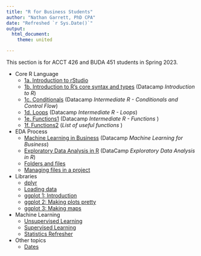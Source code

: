 ```yaml
--- 
title: "R for Business Students"
author: "Nathan Garrett, PhD CPA"
date: "Refreshed `r Sys.Date()`"
output: 
  html_document:
    theme: united

---
```



This section is for ACCT 426 and BUDA 451 students in Spring 2023.

* Core R Language
  - [1a. Introduction to rStudio](r01-intro.html)
  - [1b. Introduction to R's core syntax and types](r02-syntax.html) (Datacamp *Introduction to R*)
  - [1c. Conditionals](r03-syntax-conditionals.html) (Datacamp *Intermediate R - Conditionals and Control Flow*)
  - [1d. Loops](r04-syntax-loops.html) (Datacamp *Intermediate R - Loops*)
  - [1e. Functions1](r05-syntax-functions1.html) (Datacamp *Intermediate R - Functions* )
  - [1f. Functions2](r06-syntax-functions2.html) (*List of useful functions* )
* EDA Process
  - [Machine Learning in Business](ml01-intro.html) (Datacamp *Machine Learning for Business*)
  - [Exploratory Data Analysis in R](ml02-eda.html) (DataCamp *Exploratory Data Analysis in R*)
  - [Folders and files](r07-folders.html)
  - [Managing files in a project](r08-project-files.html)
* Libraries
  - [dplyr](r10-dplyr.html)
  - [Loading data](r15-read.html)
  - [ggplot 1: Introduction](r20-ggplot.html)
  - [ggplot 2: Making plots pretty](r21-ggplot-pretty.html)
  - [ggplot 3: Making maps](r22-ggplot-maps-osm.html)
* Machine Learning
  - [Unsupervised Learning](r40-ml-unsupervised.html)
  - [Supervised Learning](r50-ml-supervised.html)
  - [Statistics Refresher](r60-statistics.html)
* Other topics
  - [Dates](r80-dates.html)
